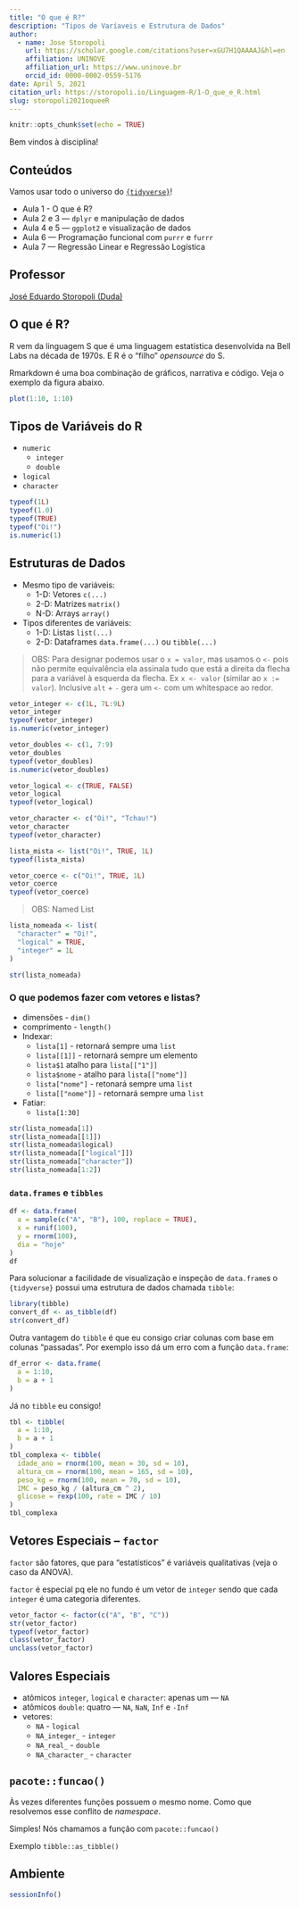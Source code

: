 ```yaml
---
title: "O que é R?"
description: "Tipos de Varíaveis e Estrutura de Dados"
author:
  - name: Jose Storopoli
    url: https://scholar.google.com/citations?user=xGU7H1QAAAAJ&hl=en
    affiliation: UNINOVE
    affiliation_url: https://www.uninove.br
    orcid_id: 0000-0002-0559-5176
date: April 5, 2021
citation_url: https://storopoli.io/Linguagem-R/1-O_que_e_R.html
slug: storopoli2021oqueeR
---
```


```r
knitr::opts_chunk$set(echo = TRUE)
```

<link rel="stylesheet" href="https://cdn.rawgit.com/jpswalsh/academicons/master/css/academicons.min.css"/>

Bem vindos à disciplina!

## Conteúdos

Vamos usar todo o universo do [`{tidyverse}`](https://www.tidyverse.org)!

* Aula 1 - O que é R?
* Aula 2 e 3 — `dplyr` e manipulação de dados
* Aula 4 e 5 — `ggplot2` e visualização de dados
* Aula 6 —  Programação funcional com `purrr` e `furrr`
* Aula 7 — Regressão Linear e Regressão Logística

## Professor

[José Eduardo Storopoli (Duda)](https://storopoli.io)

## O que é R?

R vem da linguagem S que é uma linguagem estatística desenvolvida na Bell Labs na década de 1970s. E R é o "filho" *opensource* do S.

Rmarkdown é uma boa combinação de gráficos, narrativa e código. Veja o exemplo da figura abaixo.

```r
plot(1:10, 1:10)
```

## Tipos de Variáveis do R

* `numeric`
  * `integer`
  * `double`
* `logical`
* `character`

```r
typeof(1L)
typeof(1.0)
typeof(TRUE)
typeof("Oi!")
is.numeric(1)
```

## Estruturas de Dados

* Mesmo tipo de variáveis:
  * 1-D: Vetores `c(...)`
  * 2-D: Matrizes `matrix()`
  * N-D: Arrays `array()`
* Tipos diferentes de variáveis:
  * 1-D: Listas `list(...)`
  * 2-D: Dataframes `data.frame(...)` ou `tibble(...)`

> OBS: Para designar podemos usar o `x = valor`, mas usamos o `<-` pois não permite equivalência ela assinala tudo que está a direita da flecha para a variável à esquerda da flecha. Ex `x <- valor` (similar ao `x := valor`). Inclusive `alt` + `-` gera um `<-` com um whitespace ao redor.

```r
vetor_integer <- c(1L, 7L:9L)
vetor_integer
typeof(vetor_integer)
is.numeric(vetor_integer)

vetor_doubles <- c(1, 7:9)
vetor_doubles
typeof(vetor_doubles)
is.numeric(vetor_doubles)

vetor_logical <- c(TRUE, FALSE)
vetor_logical
typeof(vetor_logical)

vetor_character <- c("Oi!", "Tchau!")
vetor_character
typeof(vetor_character)
```

```r
lista_mista <- list("Oi!", TRUE, 1L)
typeof(lista_mista)

vetor_coerce <- c("Oi!", TRUE, 1L)
vetor_coerce
typeof(vetor_coerce)
```

> OBS: Named List

```r
lista_nomeada <- list(
  "character" = "Oi!",
  "logical" = TRUE,
  "integer" = 1L
)

str(lista_nomeada)
```

### O que podemos fazer com vetores e listas?

* dimensões - `dim()`
* comprimento - `length()`
* Indexar:
  * `lista[1]` - retornará sempre uma `list`
  * `lista[[1]]` - retornará sempre um elemento
  * `lista$1` atalho para `lista[["1"]]`
  * `lista$nome` - atalho para `lista[["nome"]]`
  * `lista["nome"]` - retonará sempre uma `list`
  * `lista[["nome"]]` - retornará sempre uma `list`
* Fatiar:
  * `lista[1:30]`

```r
str(lista_nomeada[1])
str(lista_nomeada[[1]])
str(lista_nomeada$logical)
str(lista_nomeada[["logical"]])
str(lista_nomeada["character"])
str(lista_nomeada[1:2])
```

### `data.frames` e `tibbles`

```r
df <- data.frame(
  a = sample(c("A", "B"), 100, replace = TRUE),
  x = runif(100),
  y = rnorm(100),
  dia = "hoje"
)
df
```

Para solucionar a facilidade de visualização e inspeção de `data.frame`s o `{tidyverse}` possui uma estrutura de dados chamada `tibble`:

```r
library(tibble)
convert_df <- as_tibble(df)
str(convert_df)
```

Outra vantagem do `tibble` é que eu consigo criar colunas com base em colunas "passadas". Por exemplo isso dá um erro com a função `data.frame`:

```r
df_error <- data.frame(
  a = 1:10,
  b = a + 1
)
```

Já no `tibble` eu consigo!

```r
tbl <- tibble(
  a = 1:10,
  b = a + 1
)
tbl_complexa <- tibble(
  idade_ano = rnorm(100, mean = 30, sd = 10),
  altura_cm = rnorm(100, mean = 165, sd = 10),
  peso_kg = rnorm(100, mean = 70, sd = 10),
  IMC = peso_kg / (altura_cm ^ 2),
  glicose = rexp(100, rate = IMC / 10)
)
tbl_complexa
```

## Vetores Especiais -- `factor`

`factor` são fatores, que para "estatísticos" é variáveis qualitativas (veja o caso da ANOVA).

`factor` é especial pq ele no fundo é um vetor de `integer` sendo que cada `integer` é uma categoria diferentes.

```r
vetor_factor <- factor(c("A", "B", "C"))
str(vetor_factor)
typeof(vetor_factor)
class(vetor_factor)
unclass(vetor_factor)
```

## Valores Especiais

* atômicos `integer`, `logical` e `character`: apenas um — `NA`
* atômicos `double`: quatro — `NA`, `NaN`, `Inf` e `-Inf`
* vetores:
  * `NA` - `logical`
  * `NA_integer_` - `integer`
  * `NA_real_` - `double`
  * `NA_character_` - `character`

## `pacote::funcao()`

Às vezes diferentes funções possuem o mesmo nome. Como que resolvemos esse conflito de *namespace*.

Simples! Nós chamamos a função com `pacote::funcao()`

Exemplo `tibble::as_tibble()`

## Ambiente

```r
sessionInfo()
```

